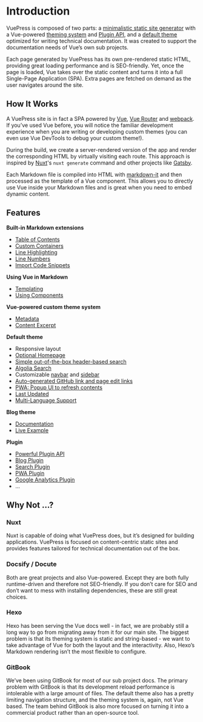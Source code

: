 # Introduction

VuePress is composed of two parts: a [minimalistic static site generator](https://github.com/vuejs/vuepress/tree/master/packages/%40vuepress/core) with a Vue-powered [theming system](../theme/README.md) and [Plugin API](../plugin/README.md), and a [default theme](../theme/default-theme-config.md) optimized for writing technical documentation. It was created to support the documentation needs of Vue’s own sub projects.

Each page generated by VuePress has its own pre-rendered static HTML, providing great loading performance and is SEO-friendly. Yet, once the page is loaded, Vue takes over the static content and turns it into a full Single-Page Application (SPA). Extra pages are fetched on demand as the user navigates around the site.

## How It Works

A VuePress site is in fact a SPA powered by [Vue](http://vuejs.org/), [Vue Router](https://github.com/vuejs/vue-router) and [webpack](http://webpack.js.org/). If you’ve used Vue before, you will notice the familiar development experience when you are writing or developing custom themes (you can even use Vue DevTools to debug your custom theme!).

During the build, we create a server-rendered version of the app and render the corresponding HTML by virtually visiting each route. This approach is inspired by [Nuxt](https://nuxtjs.org/)'s `nuxt generate` command and other projects like [Gatsby](https://www.gatsbyjs.org/).

Each Markdown file is compiled into HTML with [markdown-it](https://github.com/markdown-it/markdown-it) and then processed as the template of a Vue component. This allows you to directly use Vue inside your Markdown files and is great when you need to embed dynamic content.

## Features

**Built-in Markdown extensions**

* [Table of Contents](../guide/markdown.md#table-of-contents)
* [Custom Containers](../guide/markdown.md#custom-containers)
* [Line Highlighting](../guide/markdown.md#line-highlighting-in-code-blocks)
* [Line Numbers](../guide/markdown.md#line-numbers)
* [Import Code Snippets](../guide/markdown.md#import-code-snippets)

**Using Vue in Markdown**

* [Templating](../guide/using-vue.md#templating)
* [Using Components](../guide/using-vue.md#using-components)

**Vue-powered custom theme system**

* [Metadata](../theme/writing-a-theme.md#site-and-page-metadata)
* [Content Excerpt](../theme/writing-a-theme.md#content-excerpt)

**Default theme**

* Responsive layout
* [Optional Homepage](../theme/default-theme-config.md#homepage)
* [Simple out-of-the-box header-based search](../theme/default-theme-config.md#built-in-search)
* [Algolia Search](../theme/default-theme-config.md#algolia-search)
* Customizable [navbar](../theme/default-theme-config.md#navbar) and [sidebar](../theme/default-theme-config.md#sidebar)
* [Auto-generated GitHub link and page edit links](../theme/default-theme-config.md#git-repo-and-edit-links)
* [PWA: Popup UI to refresh contents](../theme/default-theme-config.md#popup-ui-to-refresh-contents)
* [Last Updated](../theme/default-theme-config.md#last-updated)
* [Multi-Language Support](../guide/i18n.md)

**Blog theme**

* [Documentation](https://vuepress-theme-blog.billyyyyy3320.com/)
* [Live Example](https://billyyyyy3320.com/)


**Plugin**

* [Powerful Plugin API](../plugin/README.md)
* [Blog Plugin](https://vuepress-plugin-blog.billyyyyy3320.com/)
* [Search Plugin](../plugin/official/plugin-search.md)
* [PWA Plugin](../plugin/official/plugin-pwa.md)
* [Google Analytics Plugin](../plugin/official/plugin-google-analytics.md)
* ...

## Why Not ...?

### Nuxt

Nuxt is capable of doing what VuePress does, but it’s designed for building applications. VuePress is focused on content-centric static sites and provides features tailored for technical documentation out of the box.

### Docsify / Docute

Both are great projects and also Vue-powered. Except they are both fully runtime-driven and therefore not SEO-friendly. If you don’t care for SEO and don’t want to mess with installing dependencies, these are still great choices.

### Hexo

Hexo has been serving the Vue docs well - in fact, we are probably still a long way to go from migrating away from it for our main site. The biggest problem is that its theming system is static and string-based - we want to take advantage of Vue for both the layout and the interactivity. Also, Hexo’s Markdown rendering isn’t the most flexible to configure.

### GitBook

We’ve been using GitBook for most of our sub project docs. The primary problem with GitBook is that its development reload performance is intolerable with a large amount of files. The default theme also has a pretty limiting navigation structure, and the theming system is, again, not Vue based. The team behind GitBook is also more focused on turning it into a commercial product rather than an open-source tool.